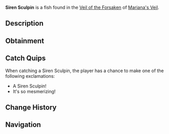 {{FishInfobox
|image          = Siren Sculpin.png
|rarity         = Rare
|sea            = First Sea
|location       = [[Veil of the Forsaken]]
|sublocation    = 
|sources        = Fishing Rod
|radar_location = 
|prog_speed     = -50
|xp             = 1450
|weather        = Windy
|time           = 
|season         = 
|bait           = Squid
|base_weight    = 250
|base_value     = 4000
|weight_range   = 160
|base_chance    = 10
|base_resil     = 30
}}
'''Siren Sculpin''' is a {{Rarity|Rare}} fish found in the [[Veil of the Forsaken]] of [[Mariana's Veil]].

== Description ==
{{Description|A small, glowing fish with a hypnotic pattern on its scales.|Bestiary Entry}}

== Obtainment ==
{{Description|Typically found alone, where wind is fierce.|Bestiary Hint}}
{{Fish Availability|
Mariana's Veil/Scylla Hunt
Mariana's Veil/Veil of the Forsaken
|top_rods      = 
Leviathan's Fang Rod\125672.94\274460.92;
Great Rod of Oscar\124547.41\176491.96;
Astralhook Rod\115053.02\177107.22;
Ethereal Prism Rod\114679.27\177518.19;
Seraphic Rod\109962.57\179436.47;
Plastic Rod\94652.93\161533.49;
Buddy Bond Rod\76125.34\110093.92;
Krampus's Rod\103493.88\119027.27;
Firefly Rod\97162.7\271702.11;
Free Spirit Rod\104797.53\259869.27;
Trident Rod\99223.97\252395.22;
Fast Rod\75777.78\239449.46;
Lucky Rod\69349.96\157562.02;
Long Rod\66690.23\179287.1;
Brick Built Rod\65677.6\177832.37;
No-Life Rod\105550.24\185368.47;
Rod Of The Forgotten Fang\101353.53\171001.96;
Challenger's Rod\97068.4\174274.6;
Blazebringer Rod\90018.84\165456.3;
Rod Of The Exalted One\89556.25\147401.77;
Rod Of The Depths\89522.66\152429.25;
Zeus Rod\84230.1\154822.63;
Verdant Shear Rod\82216.37\156254.09;
Depthseeker Rod\75630.71\146910.57;
Avalanche Rod\67459.62\130886.63;
Volcanic Rod\65765.96\122620.78;
Steady Rod\20815.9\49158.61
|recommended   = Ethereal Prism Rod
}}

== Catch Quips ==
When catching a Siren Sculpin, the player has a chance to make one of the following exclamations:
* A Siren Sculpin!
* It's so mesmerizing!

== Change History ==
{{Change History|{{subst:Current Version}}}}

== Navigation ==
{{Fish Navbox|Veil of the Forsaken}}